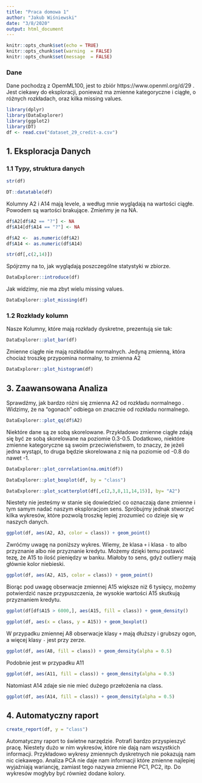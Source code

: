 ```yaml
---
title: "Praca domowa 1"
author: "Jakub Wiśniewski"
date: "3/8/2020"
output: html_document
---
```


```r
knitr::opts_chunk$set(echo = TRUE)
knitr::opts_chunk$set(warning  = FALSE)
knitr::opts_chunk$set(message  = FALSE)


```

### Dane 
Dane pochodzą z OpemML100, jest to zbiór https://www.openml.org/d/29 . Jest ciekawy do eksploracji, ponieważ ma zmienne kategoryczne i ciągłe, o różnych rozkładach, oraz kilka missing values. 
```r
library(dplyr)
library(DataExplorer)
library(ggplot2)
library(DT)
df <- read.csv("dataset_29_credit-a.csv")
```
## 1. Eksploracja Danych 

### 1.1 Typy, struktura danych
```r
str(df)
```
```r
DT::datatable(df)
```

Kolumny A2 i A14 mają levele, a według mnie wyglądają na wartości ciągłe. Powodem są wartości brakujące. Zmieńmy je na NA.
```r
df$A2[df$A2 == "?"] <- NA
df$A14[df$A14 == "?"] <- NA

df$A2 <-  as.numeric(df$A2)
df$A14 <- as.numeric(df$A14)

str(df[,c(2,14)])
```

Spójrzmy na to, jak wyglądają poszczególne statystyki w zbiorze.
```r
DataExplorer::introduce(df)
```
Jak widzimy, nie ma zbyt wielu missing values. 
```r
DataExplorer::plot_missing(df)
```


### 1.2 Rozkłady kolumn
Nasze Kolumny, które mają rozkłady dyskretne, prezentują sie tak:
```r
DataExplorer::plot_bar(df)
```

Zmienne ciągłe nie mają rozkładów normalnych. Jedyną zmienną, która chociaż troszkę przypomina normalny, to zmienna A2   
```r
DataExplorer::plot_histogram(df)
```
   
## 3. Zaawansowana Analiza  
   
Sprawdźmy, jak bardzo różni się zmienna A2 od rozkładu normalnego . Widzimy, że na "ogonach" odbiega on znacznie od rozkładu normalnego.
```r
DataExplorer::plot_qq(df$A2)
```

Niektóre dane są ze sobą skorelowane. Przykładowo zmienne ciągłe zdają się być ze sobą skorelowane na poziomie 0.3-0.5. Dodatkowo, niektóre zmienne kategoryczne są swoim przeciwieństwem, to znaczy, że jeżeli jedna wystąpi, to druga będzie skorelowana z nią na poziomie od -0.8 do nawet -1. 
```r
DataExplorer::plot_correlation(na.omit(df))
```


```r
DataExplorer::plot_boxplot(df, by = "class")
```

```r
DataExplorer::plot_scatterplot(df[,c(2,3,8,11,14,15)], by= "A2")
```

Niestety nie jesteśmy w stanie się dowiedzieć co oznaczają dane zmienne i tym samym nadać naszym eksploracjom sens. Spróbujmy jednak stworzyć kilka wykresów, które pozwolą troszkę lepiej zrozumieć co dzieje się w naszych danych. 

```r
ggplot(df, aes(A2, A3, color = class)) + geom_point()
```

Zwróćmy uwagę na poniższy wykres. Wiemy, że klasa `+` i klasa `-` to albo przyznanie albo nie przyznanie kredytu. Możemy dzięki temu postawić tezę, że A15 to ilość pieniędzy w banku. Miałoby to sens, gdyż outliery mają głównie kolor niebieski.
```r
ggplot(df, aes(A2, A15, color = class)) + geom_point()
```

Biorąc pod uwagę obserwacje zmiennej A15 większe niż 6 tysięcy, możemy potwierdzić nasze przypuszczenia, że wysokie wartości A15 skutkują przyznaniem kredytu. 
```r
ggplot(df[df$A15 > 6000,], aes(A15, fill = class)) + geom_density()
```

```r
ggplot(df, aes(x = class, y = A15)) + geom_boxplot()
```

W przypadku zmiennej A8 obserwacje klasy `+` mają dłuższy i grubszy ogon, a więcej klasy `-` jest przy zerze.
```r
ggplot(df, aes(A8, fill = class)) + geom_density(alpha = 0.5)
```

Podobnie jest w przypadku A11
```r
ggplot(df, aes(A11, fill = class)) + geom_density(alpha = 0.5)
```

Natomiast A14 zdaje sie nie mieć dużego przełożenia na class. 
```r
ggplot(df, aes(A14, fill = class)) + geom_density(alpha = 0.5)
```

## 4. Automatyczny raport
```r
create_report(df, y = "class")
```

Automatyczny raport to świetne narzędzie. Potrafi bardzo przyspieszyć pracę. Niestety dużo w nim wykresów, które nie dają nam wszystkich informacji. Przykładowo wykresy zmiennych dyskretnych nie pokazują nam nic ciekawego. Analiza PCA nie daje nam informacji które zmienne najlepiej wyjaźniają wariancję, zamiast tego nazywa zmienne PC1, PC2, itp. Do wykresów mogłyby być również dodane kolory.


